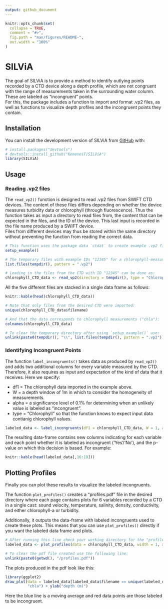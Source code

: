 ```yaml
---
output: github_document
---
```


<!-- README.md is generated from README.Rmd. Please edit that file -->

```r
knitr::opts_chunk$set(
  collapse = TRUE,
  comment = "#>",
  fig.path = "man/figures/README-",
  out.width = "100%"
)
```

# SILViA

<!-- badges: start -->
<!-- badges: end -->

The goal of SILViA is to provide a method to identify outlying points recorded by a CTD device along a depth profile, which are not congruent with the range of measurements taken in the surrounding water column. These are labeled as "incongruent" points.  
For this, the package includes a function to import and format .vp2 files, as well as functions to visualize depth profiles and the incongruent points they contain. 

## Installation

You can install the development version of SILViA from [GitHub](https://github.com/) with:

```r
# install.packages("devtools")
# devtools::install_github("KemenesT/SILViA")
library(SILViA)
```

## Usage

### Reading .vp2 files

The `read_vp2()` function is designed to read .vp2 files from SWIFT CTD devices. The content of these files differs depending on whether the device measures turbidity data or chlorophyll (through fluorescence). Thus the function takes as input a directory to read files from, the content that can be expected in the files, and the ID of the device. This last input is recorded in the file name produced by a SWIFT device.   
Files from different devices may thus be stored within the same directory without preventing the function from reading the correct data.

```r
# This function uses the package data `ctdat` to create example .vp2 files in the temporary directory tempdir().
setup_example()

# The temporary files with example IDs "12345" for a chlorophyll-measuring CTD, and "54321" for a turbidity-measuring CTD can be seen in the temporary directory.
list.files(tempdir(), pattern = ".vp2") 

# Loading in the files from the CTD with ID "12345" can be done as:
chlorophyll_CTD_data <- read_vp2(directory = tempdir(), type = "Chlorophyll", ID = "12345")
```
  
All the five different files are stacked in a single data frame as follows:
  
```r
knitr::kable(head(chlorophyll_CTD_data))
```
  
```r
# Note that only files from the desired CTD were imported:
unique(chlorophyll_CTD_data$filename)

# And that the data corresponds to chlorophyll measurements ("chla"):
colnames(chlorophyll_CTD_data)

# To clear the temporary directory after using `setup_example()` use:
unlink(paste0(tempdir(), "\\", list.files(tempdir(), pattern = ".vp2")))
```

### Identifying Incongruent Points

The function `label_incongruents()` takes data as produced by `read_vp2()` and adds two additional columns for every variable measured by the CTD. Therefore, it also requires as input and expectation of the kind of data that it receives. Here we specify:  

* df1 = The chlorophyll data imported in the example above.  
* W = a depth window of 1m in which to consider the homogeneity of measurements.  
* alpha = a significance level of 0.1% for determining when an unlikely value is labeled as "incongruent".  
* type = "Chlorophyll" so that the function knows to expect input data contianig chlorophyll values.  

```r
labeled_data <- label_incongruents(df1 = chlorophyll_CTD_data, W = 1, alpha = 0.001, type = "Chlorophyll")
```

The resulting data-frame contains new columns indicating for each variable and each point whether it is labeled as incongruent ('Yes'/'No'), and the p-value on which this decision is based. For example:

```r
knitr::kable(head(labeled_data[,16:19]))
```

## Plotting Profiles

Finally you can plot these results to visualize the labeled incongruents.  

The function `plot_profiles()` creates a "profiles.pdf" file in the desired directory where each page contains plots for 6 variables recorded by a CTD in a single cast: sound velocity, temperature, salinity, density, conductivity, and either chlorophyll-a or turbidity.  
  
Additionally, it outputs the data-frame with labeled incongruents used to create these plots. This means that you can use `plot_profiles()` directly if you want the labeled data frame and plots. 

```r
# After running this line check your working directory for the "profiles.pdf" file!
labeled_data <- plot_profiles(data = chlorophyll_CTD_data, width = 1, alpha = 0.001, type = "Chlorophyll", min.depth = 1.5)

# To clear the pdf file created use the following line:
unlink(paste0(getwd(), "/profiles.pdf"))
```

The plots produced in the pdf look like this:

```r
library(ggplot2)
draw_plot(data = labeled_data[labeled_data$filename == unique(labeled_data$filename)[1],],
          "chla") + ylab("depth (m)")
```
Here the blue line is a moving average and red data points are those labeled to be incongruent.
